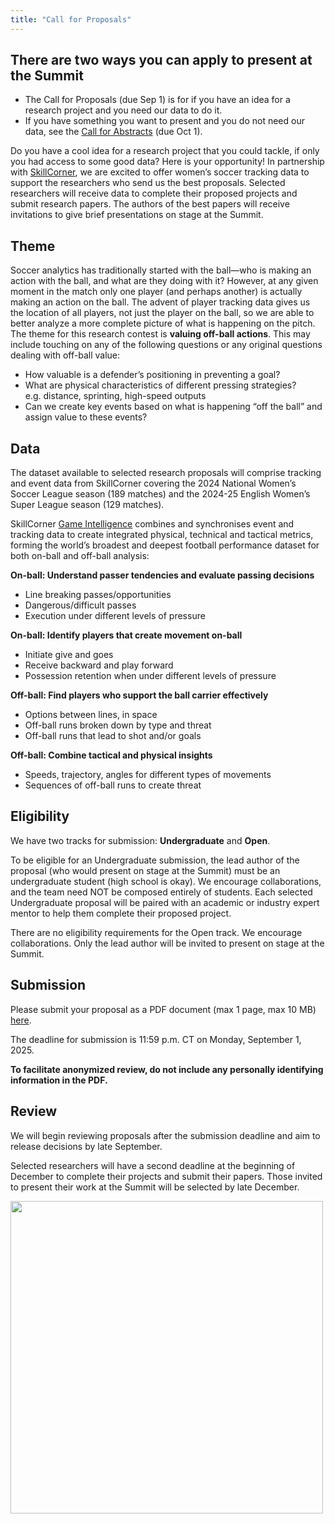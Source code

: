 ```yaml
---
title: "Call for Proposals"
---
```


::: {.callout-tip appearance="simple"}
## There are two ways you can apply to present at the Summit
- The Call for Proposals (due Sep 1) is for if you have an idea for a research project and you need our data to do it.
- If you have something you want to present and you do not need our data, see the [Call for Abstracts](../call-for-abstracts) (due Oct 1).
:::

Do you have a cool idea for a research project that you could tackle, if only you had access to some good data? Here is your opportunity! In partnership with [SkillCorner](https://www.skillcorner.com){target="_blank"}, we are excited to offer women's soccer tracking data to support the researchers who send us the best proposals. Selected researchers will receive data to complete their proposed projects and submit research papers. The authors of the best papers will receive invitations to give brief presentations on stage at the Summit.

## Theme

Soccer analytics has traditionally started with the ball---who is making an action with the ball, and what are they doing with it? However, at any given moment in the match only one player (and perhaps another) is actually making an action on the ball. The advent of player tracking data gives us the location of all players, not just the player on the ball, so we are able to better analyze a more complete picture of what is happening on the pitch. The theme for this research contest is **valuing off-ball actions**. This may include touching on any of the following questions or any original questions dealing with off-ball value:

- How valuable is a defender's positioning in preventing a goal?
- What are physical characteristics of different pressing strategies? e.g. distance, sprinting, high-speed outputs
- Can we create key events based on what is happening "off the ball" and assign value to these events?

## Data

The dataset available to selected research proposals will comprise tracking and event data from SkillCorner covering the 2024 National Women's Soccer League season (189 matches) and the 2024-25 English Women's Super League season (129 matches).

SkillCorner [Game Intelligence](https://skillcorner.com/contextual-data){target="_blank"} combines and synchronises event and tracking data to create integrated physical, technical and tactical metrics, forming the world’s broadest and deepest football performance dataset for both on-ball and off-ball analysis:

**On-ball: Understand passer tendencies and evaluate passing decisions**

- Line breaking passes/opportunities
- Dangerous/difficult passes
- Execution under different levels of pressure

**On-ball: Identify players that create movement on-ball**

- Initiate give and goes
- Receive backward and play forward
- Possession retention when under different levels of pressure

**Off-ball: Find players who support the ball carrier effectively**

- Options between lines, in space
- Off-ball runs broken down by type and threat
- Off-ball runs that lead to shot and/or goals

**Off-ball: Combine tactical and physical insights**

- Speeds, trajectory, angles for different types of movements
- Sequences of off-ball runs to create threat

## Eligibility

We have two tracks for submission: **Undergraduate** and **Open**.

To be eligible for an Undergraduate submission, the lead author of the proposal (who would present on stage at the Summit) must be an undergraduate student (high school is okay). We encourage collaborations, and the team need NOT be composed entirely of students. Each selected Undergraduate proposal will be paired with an academic or industry expert mentor to help them complete their proposed project.

There are no eligibility requirements for the Open track. We encourage collaborations. Only the lead author will be invited to present on stage at the Summit.

## Submission

Please submit your proposal as a PDF document (max 1 page, max 10 MB) [here](https://forms.gle/whft6cLWGuPn9Qvp6){target=_blank}.

The deadline for submission is 11:59 p.m. CT on Monday, September 1, 2025.

**To facilitate anonymized review, do not include any personally identifying information in the PDF.**

## Review

We will begin reviewing proposals after the submission deadline and aim to release decisions by late September.

Selected researchers will have a second deadline at the beginning of December to complete their projects and submit their papers. Those invited to present their work at the Summit will be selected by late December.

[![](../assets/rice.png){width=500 fig-align="center"}](https://sport.rice.edu/sport-analytics-major){target="_blank"}